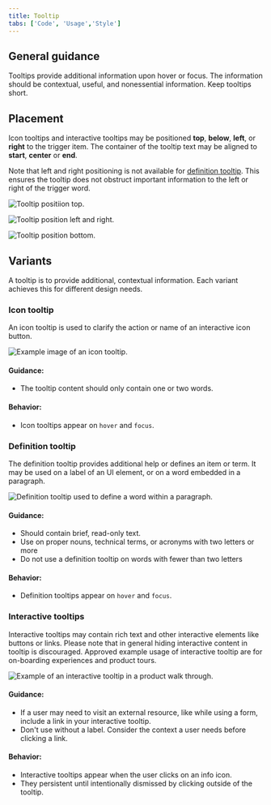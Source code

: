 ```yaml
---
title: Tooltip
tabs: ['Code', 'Usage','Style']
---
```


## General guidance

Tooltips provide additional information upon hover or focus. The information should be contextual, useful, and nonessential information. Keep tooltips short.

## Placement

Icon tooltips and interactive tooltips may be positioned **top**, **below**, **left**, or **right** to the trigger item. The container of the tooltip text may be aligned to **start**, **center** or **end**.

Note that left and right positioning is not available for [definition tooltip](#definition-tooltip). This ensures the tooltip does not obstruct important information to the left or right of the trigger word.

<ImageComponent cols="8" >

![Tooltip positiion top.](images/tooltip-usage-1-top.png)

</ImageComponent>

<ImageComponent cols="8" >

![Tooltip position left and right.](images/tooltip-usage-1-left-right.png)

</ImageComponent>

<ImageComponent cols="8" >

![Tooltip position bottom.](images/tooltip-usage-1-bottom.png)

</ImageComponent>


## Variants

A tooltip is to provide additional, contextual information. Each variant achieves this for different design needs.

### Icon tooltip

An icon tooltip is used to clarify the action or name of an interactive icon button.

<ImageComponent cols="8" >

![Example image of an icon tooltip.](images/tooltip-usage-1.png)

</ImageComponent>

#### Guidance:

* The tooltip content should only contain one or two words.

#### Behavior:

* Icon tooltips appear on `hover` and `focus`.

### Definition tooltip

The definition tooltip provides additional help or defines an item or term. It may be used on a label of an UI element, or on a word embedded in a paragraph.

<ImageComponent cols="8"  caption="Definition tooltip used within a paragraph.">

![Definition tooltip used to define a word within a paragraph.](images/definition_tooltip_image.png)

</ImageComponent>

#### Guidance:

* Should contain brief, read-only text.
* Use on proper nouns, technical terms, or acronyms with two letters or more
* Do not use a definition tooltip on words with fewer than two letters

#### Behavior:

* Definition tooltips appear on `hover` and `focus`.


### Interactive tooltips

Interactive tooltips may contain rich text and other interactive elements like buttons or links. Please note that in general hiding interactive content in tooltip is discouraged. Approved example usage of interactive tooltip are for on-boarding experiences and product tours.


<ImageComponent cols="8"  caption="Example of an interactive tooltip in a product walk through.">

![Example of an interactive tooltip in a product walk through.](images/tooltip-usage-3-v2.png)

</ImageComponent>


#### Guidance:

* If a user may need to visit an external resource, like while using a form, include a link in your interactive tooltip.
* Don't use without a label. Consider the context a user needs before clicking a link.

#### Behavior:

* Interactive tooltips appear when the user clicks on an info icon.
* They persistent until intentionally dismissed by clicking outside of the tooltip.
